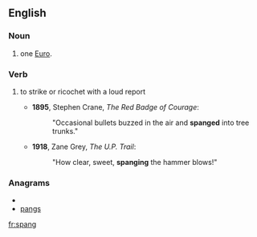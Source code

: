 ==English==
===Noun===
{{en-noun}}
#{{British|slang}} one [[Euro]].

===Verb===
{{en-verb}}

# {{context|of a flying object such as a bullet}} to strike or ricochet with a loud report 
#*'''1895''', Stephen Crane, ''The Red Badge of Courage'':
#*:"Occasional bullets buzzed in the air and '''spanged''' into tree trunks."
#*'''1918''', Zane Grey, ''The U.P. Trail'':
#*:"How clear, sweet, '''spanging''' the hammer blows!"

===Anagrams===
* {{alphagram|agnps}}
* [[pangs#English|pangs]]

[[fr:spang]]